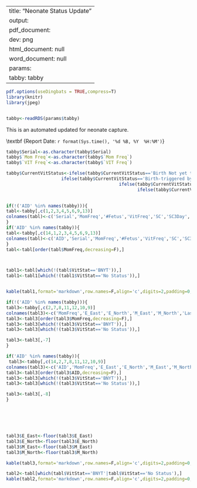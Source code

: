 
---
title: "Neonate Status Update"
output:
  pdf_document:
    dev: png
  html_document: null
  word_document: null
params:
  tabby: tabby
---
\pdfminorversion=5 
\pdfcompresslevel=9
\pdfobjcompresslevel=2
```r
pdf.options(useDingbats = TRUE,compress=T)
library(knitr)
library(jpeg)


tabby<-readRDS(params$tabby)

```
This is an automated updated for neonate capture.\vspace{5mm}

\large\textbf {Report Date: `r format(Sys.time(), '%d %B, %Y  %H:%M')`}
\vspace{10mm}

\large\textbf {Birth Freqs}
```r
tabby$Serial<-as.character(tabby$Serial)
tabby$`Mom Freq`<-as.character(tabby$`Mom Freq`)
tabby$`VIT Freq`<-as.character(tabby$`VIT Freq`)

tabby$CurrentVitStatus<-ifelse(tabby$CurrentVitStatus=='Birth Not yet triggered','BNYT',
                     ifelse(tabby$CurrentVitStatus=='Birth-triggered by light and temperature', 'B_Sensor',
                                           ifelse(tabby$CurrentVitStatus=='Birth-triggered by temperature','B_Sensor',
                                                  ifelse(tabby$CurrentVitStatus=='Birth-triggered by light','Birth_Sensor',ifelse(tabby$CurrentVitStatus=='Birth-triggered by lack of comm','B_Comm',
                                                                                                                                  ifelse(tabby$CurrentVitStatus == 'No Status','No Status',NA))))))

if(!('AID' %in% names(tabby))){
tabl<-tabby[,c(1,2,3,4,5,6,9,13)]
colnames(tabl)<-c('Serial','MomFreq','#Fetus','VitFreq','SC','SC3Day','VitStat','Dist')
}
if('AID' %in% names(tabby)){
tabl<-tabby[,c(14,1,2,3,4,5,6,9,13)]
colnames(tabl)<-c('AID','Serial','MomFreq','#Fetus','VitFreq','SC','SC3Day','VitStat','Dist')
}
tabl<-tabl[order(tabl$MomFreq,decreasing=F),]



tabl1<-tabl[which(!(tabl$VitStat=='BNYT')),]
tabl1<-tabl1[which(!(tabl1$VitStat=='No Status')),]


kable(tabl1,format='markdown',row.names=F,align='c',digits=2,padding=0,caption='Birth Freqs')

```

\vspace{1mm}

\large\textbf {Birth Data}
```r
if(!('AID' %in% names(tabby))){
tabl3<-tabby[,c(2,7,8,11,12,10,9)]
colnames(tabl3)<-c('MomFreq','E_East','E_North','M_East','M_North','LastDate','VitStat')
tabl3<-tabl3[order(tabl3$MomFreq,decreasing=F),]
tabl3<-tabl3[which(!(tabl3$VitStat=='BNYT')),]
tabl3<-tabl3[which(!(tabl3$VitStat=='No Status')),]

tabl3<-tabl3[,-7]
}

if('AID' %in% names(tabby)){
 tabl3<-tabby[,c(14,2,7,8,11,12,10,9)]
colnames(tabl3)<-c('AID','MomFreq','E_East','E_North','M_East','M_North','LastDate','VitStat')
tabl3<-tabl3[order(tabl3$AID,decreasing=F),] 
tabl3<-tabl3[which(!(tabl3$VitStat=='BNYT')),]
tabl3<-tabl3[which(!(tabl3$VitStat=='No Status')),]

tabl3<-tabl3[,-8]
}






tabl3$E_East<-floor(tabl3$E_East)
tabl3$E_North<-floor(tabl3$E_North)
tabl3$M_East<-floor(tabl3$M_East)
tabl3$M_North<-floor(tabl3$M_North)

kable(tabl3,format='markdown',row.names=F,align='c',digits=2,padding=0,caption='Birth Data')

```

\vspace{1mm}

\clearpage

\large\textbf {Non-Birth Freqs}
```r
tabl2<-tabl[which(tabl$VitStat=='BNYT'|tabl$VitStat=='No Status'),]
kable(tabl2,format='markdown',row.names=F,align='c',digits=2,padding=0,caption='Non Birth Freqs')

```